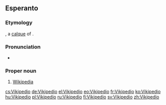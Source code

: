 ==Esperanto==

===Etymology===
{{blend|vikio|enciklopedio|lang=eo}}, a [[calque]] of {{etyl|en|eo}} {{m|en|Wikipedia}}.

===Pronunciation===
* {{IPA|/vikipeˈdio/|lang=eo}}

===Proper noun===
{{eo-head}}

# [[Wikipedia]]

[[cs:Vikipedio]]
[[de:Vikipedio]]
[[el:Vikipedio]]
[[eo:Vikipedio]]
[[fr:Vikipedio]]
[[ko:Vikipedio]]
[[hu:Vikipedio]]
[[pl:Vikipedio]]
[[ru:Vikipedio]]
[[fi:Vikipedio]]
[[sv:Vikipedio]]
[[zh:Vikipedio]]